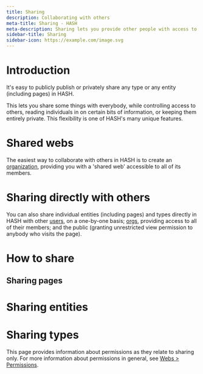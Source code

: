 ```yaml
---
title: Sharing
description: Collaborating with others
meta-title: Sharing - HASH
meta-description: Sharing lets you provide other people with access to any type, page or entity you have the permission to manage, in HASH
sidebar-title: Sharing
sidebar-icon: https://example.com/image.svg
---
```


# Introduction

It's easy to publicly publish or privately share any type or any entity (including pages) in HASH.

This lets you share some things with everybody, while controlling access to others, reading individuals in on certain bits of information, or keeping them entirely private. This flexibility is one of HASH's many unique features.

# Shared webs<a id="#internally" />

The easiest way to collaborate with others in HASH is to create an [organization](https://hash.ai/guide/webs/orgs), providing you with a 'shared web' accessible to all of its members.

# Sharing directly with others<a id="#directly" />

You can also share individual entities (including pages) and types directly in HASH with other [users](https://hash.ai/guide/webs/users#users), on a one-by-one basis; [orgs](https://hash.ai/guide/webs/orgs#users), providing access to all of their members; and the public (granting unrestricted view permission to anybody who visits the page).

# How to share<a id="#how-to" />

## Sharing pages<a id="#pages" />

# Sharing entities<a id="#entities" />

# Sharing types<a id="#types" />

This page provides information about permissions as they relate to sharing only. For more information about permissions in general, see [Webs > Permissions](https://hash.ai/guide/webs/permissions).
